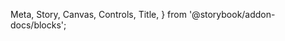   Meta,
  Story,
  Canvas,
  Controls,
  Title,
} from '@storybook/addon-docs/blocks';


<Meta of={TagStories} />

<RightNavDropdown />

<Title />

## Tag

<Canvas of={TagStories.Tag}>
  <Story of={TagStories.Tag} />
</Canvas>

### Properties & Controls

<Controls of={TagStories.Tag} />

## Tag With Icon

<Canvas of={TagStories.TagWithIcon}>
  <Story of={TagStories.TagWithIcon} />
</Canvas>

## Tag Group

<Canvas of={TagGroupStories.TagGroup}>
  <Story of={TagGroupStories.TagGroup} />
</Canvas>

## Tag Skeleton Group

<Canvas of={TagGroupStories.Skeleton}>
  <Story of={TagGroupStories.Skeleton} />
</Canvas>

### Properties & Controls

<Controls of={TagGroupStories.TagGroup} />

## New changes

### Properties

- `clickable` prop is **deprecated**. By default, new tags are `clickable`.
- Setting `filter` to `true` **overrides** `clickable`.
- **tagColor** - `spruce` now follows new tag colour and styling.

### Depricated Tag colours

The following tag colors are deprecated and should no longer be used:

| tagColor        | tagColor          | tagColor      | tagColor    | tagColor      | tagColor       |
| --------------- | ----------------- | ------------- | ----------- | ------------- | -------------- |
| `success`       | `grey`            | `interactive` | `blue`      | `warning`     | `error`        |
| `cat01`         | `cat02`           | `cat03`       | `cat04`     | `cat05`       | `cat06`        |
| `criticalLight` | `informationDark` | `warningDark` | `errorDark` | `successDark` | `criticalDark` |

**Note:** Status-related tags (like `success`, `warning`, `error`, etc.) have been moved to a new component called **Badge**. [Learn more →](https://shidoka-applications.netlify.app/?path=/docs/components-badge--docs)
